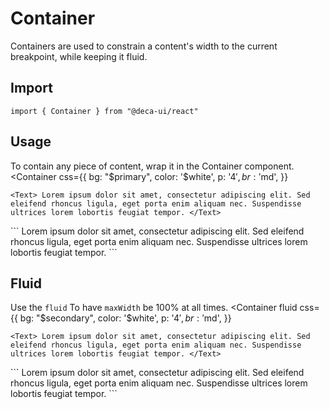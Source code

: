 
# Container
Containers are used to constrain a content's width to the current breakpoint, while keeping it fluid.

## Import
```
import { Container } from "@deca-ui/react"
```

## Usage
To contain any piece of content, wrap it in the Container component.
<ComponentWrapper>
  <Container
    css={{
      bg: "$primary",
      color: '$white',
      p: '$4',
      br: '$md',
    }}
  >
    <Text> Lorem ipsum dolor sit amet, consectetur adipiscing elit. Sed eleifend rhoncus ligula, eget porta enim aliquam nec. Suspendisse ultrices lorem lobortis feugiat tempor. </Text>
  </Container>
</ComponentWrapper>
```
<Container
  css={{
    bg: "$primary",
    color: '$white',
    p: '$4',
    br: '$md',
  }}
>
  <Text>
    Lorem ipsum dolor sit amet, consectetur adipiscing elit.
    Sed eleifend rhoncus ligula, eget porta enim aliquam nec.
    Suspendisse ultrices lorem lobortis feugiat tempor.
  </Text>
</Container>
```

## Fluid
Use the `fluid` To have `maxWidth` be 100% at all times.
<ComponentWrapper>
  <Container
    fluid
    css={{
      bg: "$secondary",
      color: '$white',
      p: '$4',
      br: '$md',
    }}
  >
    <Text> Lorem ipsum dolor sit amet, consectetur adipiscing elit. Sed eleifend rhoncus ligula, eget porta enim aliquam nec. Suspendisse ultrices lorem lobortis feugiat tempor. </Text>
  </Container>
</ComponentWrapper>
```
<Container
  fluid
  css={{
    bg: "$secondary",
    color: '$white',
    p: '$4',
    br: '$md',
  }}
>
  <Text>
    Lorem ipsum dolor sit amet, consectetur adipiscing elit.
    Sed eleifend rhoncus ligula, eget porta enim aliquam nec.
    Suspendisse ultrices lorem lobortis feugiat tempor.
  </Text>
</Container>
```
